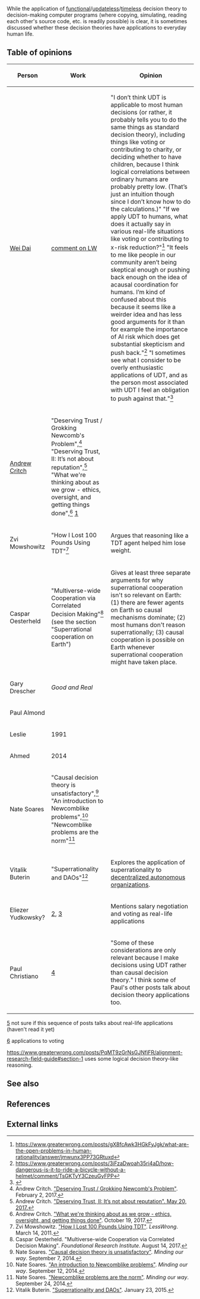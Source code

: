 While the application of [[Functional decision theory|functional]]/[[Updateless decision theory|updateless]]/[[Timeless decision theory|timeless]] decision theory to decision-making computer programs (where copying, simulating, reading each other's source code, etc. is readily possible) is clear, it is sometimes discussed whether these decision theories have applications to everyday human life.

==Table of opinions==

{| class="sortable wikitable"
! Person !! Work !! Opinion
|-
| [[Wei Dai]] || [https://www.greaterwrong.com/posts/4MYYr8YmN2fonASCi/you-re-in-newcomb-s-box/comment/fYsK79tprvAkHQiTH comment on LW] || "I don’t think UDT is applicable to most human decisions (or rather, it probably tells you to do the same things as standard decision theory), including things like voting or contributing to charity, or deciding whether to have children, because I think logical correlations between ordinary humans are probably pretty low. (That’s just an intuition though since I don’t know how to do the calculations.)" "If we apply UDT to humans, what does it actually say in various real-life situations like voting or contributing to x-risk reduction?"<ref>https://www.greaterwrong.com/posts/gX8fcAwk3HGkFyJgk/what-are-the-open-problems-in-human-rationality/answer/jmwunx3PP73GRtuxd</ref> "It feels to me like people in our community aren’t being skeptical enough or pushing back enough on the idea of acausal coordination for humans. I’m kind of confused about this because it seems like a weirder idea and has less good arguments for it than for example the importance of AI risk which does get substantial skepticism and push back."<ref>https://www.greaterwrong.com/posts/3iFzaDwoah35ri4aD/how-dangerous-is-it-to-ride-a-bicycle-without-a-helmet/comment/TsGKTyY3CzeuGyFPP</ref> "I sometimes see what I consider to be overly enthusiastic applications of UDT, and as the person most associated with UDT I feel an obligation to push against that."<ref>{{cite web |url=https://www.greaterwrong.com/posts/jBnX58P8J6HuTCz2g/a-proof-of-occam-s-razor/comment/dJiQxmEBZbBYpJDcL |title=Wei_Dai comments on A Proof of Occam's Razor - LessWrong 2.0 viewer |accessdate=October 3, 2019}}</ref>
|-
| [[Andrew Critch]] || "Deserving Trust / Grokking Newcomb's Problem",<ref>Andrew Critch. [http://acritch.com/deserving-trust/ "Deserving Trust / Grokking Newcomb's Problem"]. February 2, 2017.</ref> "Deserving Trust, II: It’s not about reputation",<ref>Andrew Critch. [http://acritch.com/deserving-trust-2/ "Deserving Trust, II: It’s not about reputation". May 20, 2017.]</ref> "What we're thinking about as we grow - ethics, oversight, and getting things done",<ref>Andrew Critch. [http://existence.org/growth "What we're thinking about as we grow - ethics, oversight, and getting things done"]. October 19, 2017.</ref> [http://lesswrong.com/lw/1zw/newcombs_problem_happened_to_me/] ||
|-
| Zvi Mowshowitz || "How I Lost 100 Pounds Using TDT"<ref>Zvi Mowshowitz. [http://lesswrong.com/lw/4sh/how_i_lost_100_pounds_using_tdt/ "How I Lost 100 Pounds Using TDT"]. ''LessWrong''. March 14, 2011.</ref> || Argues that reasoning like a TDT agent helped him lose weight.
|-
| Caspar Oesterheld || "Multiverse-wide Cooperation via Correlated Decision Making"<ref>Caspar Oesterheld. "Multiverse-wide Cooperation via Correlated Decision Making". ''Foundational Research Institute''. August 14, 2017.</ref> (see the section "Superrational cooperation on Earth") || Gives at least three separate arguments for why superrational cooperation isn't so relevant on Earth: (1) there are fewer agents on Earth so causal mechanisms dominate; (2) most humans don't reason superrationally; (3) causal cooperation is possible on Earth whenever superrational cooperation might have taken place.
|-
| Gary Drescher || ''Good and Real'' ||
|-
| Paul Almond || ||
|-
| Leslie || 1991 ||
|-
| Ahmed || 2014 ||
|-
| Nate Soares || "Causal decision theory is unsatisfactory",<ref>Nate Soares. [http://mindingourway.com/causal-reasoning-is-unsatisfactory/ "Causal decision theory is unsatisfactory"]. ''Minding our way''. September 7, 2014.</ref> "An introduction to Newcomblike problems",<ref>Nate Soares. [http://mindingourway.com/intro-to-newcomblike-problems/ "An introduction to Newcomblike problems"]. ''Minding our way''. September 12, 2014.</ref> "Newcomblike problems are the norm"<ref>Nate Soares. [http://mindingourway.com/newcomblike-problems-are-the-norm/ "Newcomblike problems are the norm"]. ''Minding our way''. September 24, 2014.</ref>
|-
| Vitalik Buterin || "Superrationality and DAOs"<ref>Vitalik Buterin. [https://blog.ethereum.org/2015/01/23/superrationality-daos/ "Superrationality and DAOs"]. January 23, 2015.</ref> || Explores the application of superrationality to [[Decentralized autonomous organization|decentralized autonomous organizations]].
|-
| Eliezer Yudkowsky? || [https://arbital.com/p/logical_dt/?l=5d6], [https://www.greaterwrong.com/posts/uG3ri4y3siWyC52bD/a-rationalist-argument-for-voting/comment/drhSHWrAaRGaTdkbv] || Mentions salary negotiation and voting as real-life applications
|-
| Paul Christiano || [https://sideways-view.com/2016/11/14/integrity-for-consequentialists/] || "Some of these considerations are only relevant because I make decisions using UDT rather than causal decision theory." I think some of Paul's other posts talk about decision theory applications too.
|}

[http://lesswrong.com/lw/16f/decision_theory_an_outline_of_some_upcoming_posts/] not sure if this sequence of posts talks about real-life applications (haven't read it yet)

[http://lesswrong.com/lw/faq/does_my_vote_matter/7rgp?context=1] applications to voting

https://www.greaterwrong.com/posts/PqMT9zGrNsGJNfiFR/alignment-research-field-guide#section-1 uses some logical decision theory-like reasoning.

==See also==

==References==

<references/>

==External links==
